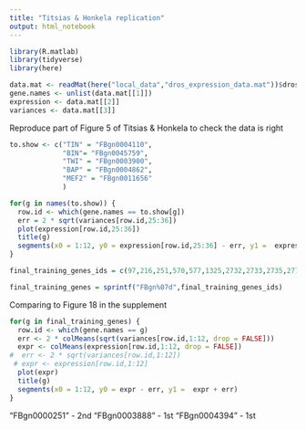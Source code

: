 ```yaml
---
title: "Titsias & Honkela replication"
output: html_notebook
---
```


```r
library(R.matlab)
library(tidyverse)
library(here)
```


```r
data.mat <- readMat(here("local_data","dros_expression_data.mat"))$dros.expression.data
gene.names <- unlist(data.mat[[1]])
expression <- data.mat[[2]]
variances <- data.mat[[3]]
```

Reproduce part of Figure 5 of Titsias & Honkela to check the data is right

```r
to.show <- c("TIN" = "FBgn0004110",
             "BIN"= "FBgn0045759",
             "TWI" = "FBgn0003900",
             "BAP" = "FBgn0004862",
             "MEF2" = "FBgn0011656"
             )

for(g in names(to.show)) {
  row.id <- which(gene.names == to.show[g])
  err = 2 * sqrt(variances[row.id,25:36])
  plot(expression[row.id,25:36])
  title(g)
  segments(x0 = 1:12, y0 = expression[row.id,25:36] - err, y1 =  expression[row.id,25:36] + err)
}

```
```r
final_training_genes_ids = c(97,216,251,570,577,1325,2732,2733,2735,2773,3430,3888,3900,4133,4394,4512,4654,4795,10433,26403,30900,31313,38134,39039,40089)

final_training_genes = sprintf("FBgn%07d",final_training_genes_ids)

```

Comparing to Figure 18 in the supplement

```r
for(g in final_training_genes) {
  row.id <- which(gene.names == g)
  err <- 2 * colMeans(sqrt(variances[row.id,1:12, drop = FALSE]))
  expr <- colMeans(expression[row.id,1:12, drop = FALSE])
#  err <- 2 * sqrt(variances[row.id,1:12])
 # expr <- expression[row.id,1:12]
  plot(expr)
  title(g)
  segments(x0 = 1:12, y0 = expr - err, y1 =  expr + err)
}
```
"FBgn0000251" - 2nd
"FBgn0003888" - 1st
"FBgn0004394" - 1st

